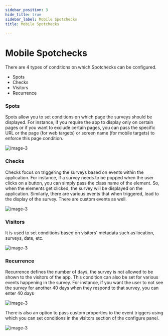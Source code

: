 ```yaml
---
sidebar_position: 3
hide_title: true
sidebar_label: Mobile Spotchecks
title: Mobile Spotchecks

---
```


# Mobile Spotchecks

There are 4 types of conditions on which Spotchecks can be configured.

- Spots
- Checks
- Visitors
- Recurrence

### Spots

Spots allow you to set conditions on which page the surveys should be displayed. For instance, if you require the app to display only on certain pages or if you want to exclude certain pages, you can pass the specific URL or the page (for web targets) or screen name (for mobile targets) to enforce this page condition.

![image-3](../assets/image-20.png)



### Checks

Checks focus on triggering the surveys based on events within the application. For instance, if a survey needs to be popped when the user clicks on a button, you can simply pass the class name of the element. So, when the elements get clicked, the survey will be displayed on the application. Similarly, there are various events that when triggered, lead to the display of the survey. There are custom events as well.

![image-3](../assets/image-21.png)



### Visitors

It is used to set conditions based on visitors' metadata such as location, surveys, date, etc. 

![image-3](../assets/image-22.png)


### Recurrence

Recurrence defines the number of days, the survey is not allowed to be shown to the visitors of the app. This condition can also be set for various events happening in the survey. For instance, if you want the user to not see the survey for another 40 days when they respond to that survey, you can enter 40 days

![image-3](../assets/image-23.png)

There is also an option to pass custom properties to the event triggers using which you can set conditions in the visitors section of the configure panel.

![image-3](../assets/image-24.png)
